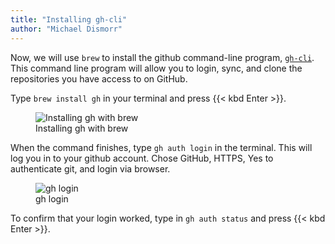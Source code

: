 ```yaml
---
title: "Installing gh-cli"
author: "Michael Dismorr"
---
```


Now, we will use `brew` to install the github command-line program, [`gh-cli`](https://cli.github.com/manual/).
This command line program will allow you to login, sync, and clone the repositories you have access to on GitHub. 

Type `brew install gh` in your terminal and press {{< kbd Enter >}}. 


![Installing gh with brew](install_gh.png){size=60%}


When the command finishes, type `gh auth login` in the terminal. 
This will log you in to your github account. Chose GitHub, HTTPS, Yes to authenticate git, and login via browser.

![gh login](gh_login.png)

To confirm that your login worked, type in `gh auth status` and press {{< kbd Enter >}}.
